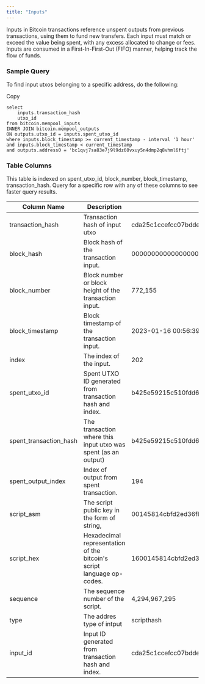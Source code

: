 ```yaml
---
title: "Inputs"
---
```


Inputs in Bitcoin transactions reference unspent outputs from previous transactions, using them to fund new transfers. Each input must match or exceed the value being spent, with any excess allocated to change or fees. Inputs are consumed in a First-In-First-Out (FIFO) manner, helping track the flow of funds.

### Sample Query

To find input utxos belonging to a specific address, do the following:

Copy

```
select 
    inputs.transaction_hash
    utxo_id 
from bitcoin.mempool_inputs 
INNER JOIN bitcoin.mempool_outputs 
ON outputs.utxo_id = inputs.spent_utxo_id
where inputs.block_timestamp >= current_timestamp - interval '1 hour' 
and inputs.block_timestamp < current_timestamp
and outputs.address0 = 'bc1qvj7sa83e7j9l9dz60vxuy5n4dmp2q8vhml6ftj'
```

### Table Columns

This table is indexed on spent\_utxo\_id, block\_number, block\_timestamp, transaction\_hash. Query for a specific row with any of these columns to see faster query results.

| Column Name              | Description                                                           | Example                                                              |
| ------------------------ | --------------------------------------------------------------------- | -------------------------------------------------------------------- |
| transaction\_hash        | Transaction hash of input utxo                                        | cda25c1ccefcc07bdde18b3ceb372e46bead3c1e2dba2284e5e598f6ef770179     |
| block\_hash              | Block hash of the transaction input.                                  | 0000000000000000000373af917a0f20860073133a22a3bd3c4259d4349366d0     |
| block\_number            | Block number or block height of the transaction input.                | 772,155                                                              |
| block\_timestamp         | Block timestamp of the transaction input.                             | 2023-01-16 00:56:39                                                  |
| index                    | The index of the input.                                               | 202                                                                  |
| spent\_utxo\_id          | Spent UTXO ID generated from transaction hash and index.              | b425e59215c510fdd6881660230046b640426ea60a3fb7eaeb3ddb7984f14c4e:194 |
| spent\_transaction\_hash | The transaction where this input utxo was spent (as an output)        | b425e59215c510fdd6881660230046b640426ea60a3fb7eaeb3ddb7984f14c4e     |
| spent\_output\_index     | Index of output from spent transaction.                               | 194                                                                  |
| script\_asm              | The script public key in the form of string,                          | 00145814cbfd2ed36fba9cde2b29fc577e2242dd83af                         |
| script\_hex              | Hexadecimal representation of the bitcoin's script language op-codes. | 1600145814cbfd2ed36fba9cde2b29fc577e2242dd83af                       |
| sequence                 | The sequence number of the script.                                    | 4,294,967,295                                                        |
| type                     | The addres type of intput                                             | scripthash                                                           |
| input\_id                | Input ID generated from transaction hash and index.                   | cda25c1ccefcc07bdde18b3ceb372e46bead3c1e2dba2284e5e598f6ef770179:202 |


